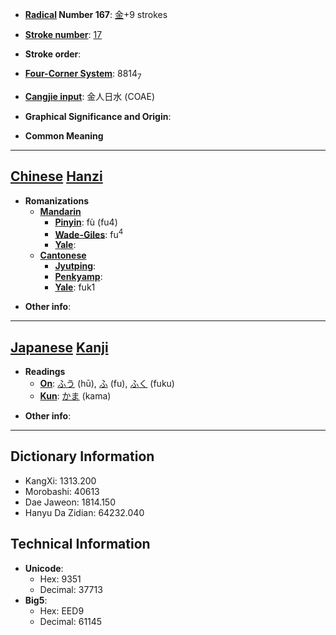 * '''[[Wiktionary:Chinese radical index| Radical]] Number 167''': [[Wiktionary:Chinese radical index 金|金]]+9 strokes

* '''[[Wiktionary:Chinese total strokes index|Stroke number]]''': [[Wiktionary:Chinese total strokes index 17|17]]

* '''Stroke order''': 

* '''[[Wiktionary:Chinese four corner index|Four-Corner System]]''': 8814<sub>7</sub>

* '''[[Wiktionary:Chinese Cangjie index|Cangjie input]]''': 金人日水 (COAE)

* '''Graphical Significance and Origin''': 

* '''Common Meaning'''

----

== [[Chinese]] [[Hanzi]] ==

* '''Romanizations'''
** '''[[Mandarin]]'''
*** '''[[Pinyin]]''': fù (fu4)
*** '''[[Wade-Giles]]''': fu<sup>4</sup>
*** '''[[Yale]]''': 
** '''[[Cantonese]]'''
*** '''[[Jyutping]]''':
*** '''[[Penkyamp]]''': 
*** '''[[Yale]]''': fuk1

* '''Other info''': 

----

== [[Japanese]] [[Kanji]] ==

* '''Readings'''
** '''[[On]]''': [[ふう]] (hū), [[ふ]] (fu), [[ふく]] (fuku)
** '''[[Kun]]''': [[かま]] (kama)

* '''Other info''':  

----

== Dictionary Information ==

* KangXi: 1313.200
* Morobashi: 40613
* Dae Jaweon: 1814.150
* Hanyu Da Zidian: 64232.040

== Technical Information ==

* '''Unicode''':
** Hex: 9351
** Decimal: 37713
* '''Big5''':
** Hex: EED9
** Decimal: 61145
